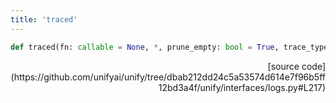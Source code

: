 ```yaml
---
title: 'traced'
---
```


```python
def traced(fn: callable = None, *, prune_empty: bool = True, trace_type: str = "span"):
```

<p align="right">[source code](https://github.com/unifyai/unify/tree/dbab212dd24c5a53574d614e7f96b5ff12bd3a4f/unify/interfaces/logs.py#L217)</p>

